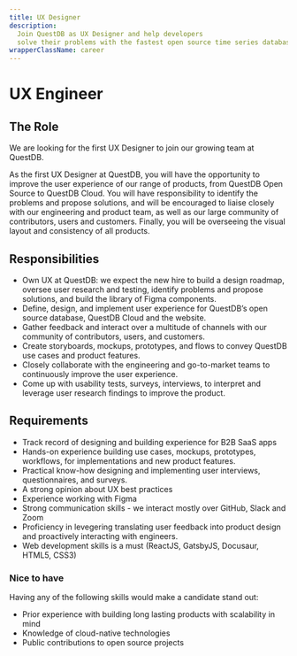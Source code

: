 ```yaml
---
title: UX Designer
description:
  Join QuestDB as UX Designer and help developers
  solve their problems with the fastest open source time series database.
wrapperClassName: career
---
```



# UX Engineer

<AboutQuestdb />

## The Role

We are looking for the first UX Designer to join our growing team at QuestDB. 

As the first UX Designer at QuestDB, you will have the opportunity to improve the user experience
of our range of products, from QuestDB Open Source to QuestDB Cloud. You will have responsibility 
to identify the problems and propose solutions, and will be encouraged to liaise closely with our engineering and product team,
as well as our large community of contributors, users and customers. 
Finally, you will be overseeing the visual layout and consistency of all products.



## Responsibilities 

- Own UX at QuestDB: we expect the new hire to build a design roadmap, oversee user research and testing, identify problems and 
  propose solutions, and build the library of Figma components. 
- Define, design, and implement user experience for QuestDB’s open source database, QuestDB Cloud and the website.
- Gather feedback and interact over a multitude of channels with our community of contributors, users, and customers. 
- Create storyboards, mockups, prototypes, and flows to convey QuestDB use cases and product features.
- Closely collaborate with the engineering and go-to-market teams to continuously improve the user experience. 
- Come up with usability tests, surveys, interviews, to interpret and leverage user research findings to improve the product.

## Requirements

- Track record of designing and building experience for B2B SaaS apps
- Hands-on experience building use cases, mockups, prototypes, workflows, for implementations and new product features. 
- Practical know-how designing and implementing user interviews, questionnaires, and surveys. 
- A strong opinion about UX best practices
- Experience working with Figma
- Strong communication skills - we interact mostly over GitHub, Slack and Zoom
- Proficiency in levegering translating user feedback into product design and proactively interacting with engineers.  
- Web development skills is a must (ReactJS, GatsbyJS, Docusaur, HTML5, CSS3)

### Nice to have

Having any of the following skills would make a candidate stand out:

- Prior experience with building long lasting products with scalability in mind
- Knowledge of cloud-native technologies
- Public contributions to open source projects

<WhatWeOffer />

<WorkingAtQuestdb />

<CareerButton
  title="UI / Front End Developer"
  bambooUrl="https://questdb.bamboohr.com/careers/35"
/>

